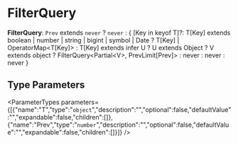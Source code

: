 
# FilterQuery

 **FilterQuery**: `Prev` extends `never` ? `never` : &#123; [Key in keyof T]?: T[Key] extends boolean \| number \| string \| bigint \| symbol \| Date ? T[Key] \| OperatorMap&#60;T[Key]&#62; : T[Key] extends infer U ? U extends Object ? V extends object ? FilterQuery&#60;Partial&#60;V&#62;, PrevLimit[Prev]&#62; : never : never : never &#125;

## Type Parameters

<ParameterTypes parameters={[{"name":"T","type":"`object`","description":"","optional":false,"defaultValue":"","expandable":false,"children":[]},{"name":"Prev","type":"`number`","description":"","optional":false,"defaultValue":"","expandable":false,"children":[]}]} />
